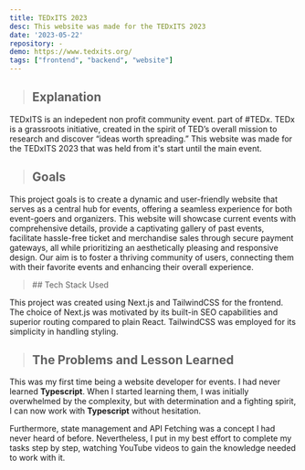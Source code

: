 ```yaml
---
title: TEDxITS 2023
desc: This website was made for the TEDxITS 2023
date: '2023-05-22'
repository: -
demo: https://www.tedxits.org/
tags: ["frontend", "backend", "website"]
---
```


> ## Explanation

TEDxITS is an indepedent non profit community event.
part of #TEDx. TEDx is a grassroots initiative, created in the spirit of TED’s overall mission to research and discover “ideas worth spreading.” This website was made for the TEDxITS 2023 that was held from it's start until the main event.

> ## Goals

This project goals is to create a dynamic and user-friendly website that serves as a central hub for events, offering a seamless experience for both event-goers and organizers. This website will showcase current events with comprehensive details, provide a captivating gallery of past events, facilitate hassle-free ticket and merchandise sales through secure payment gateways, all while prioritizing an aesthetically pleasing and responsive design. Our aim is to foster a thriving community of users, connecting them with their favorite events and enhancing their overall experience.

<blockquote className="with-icons">
  ## Tech Stack Used
  <div className="not-prose mt-2">
    <TechStackIcon
      Tech={["react", "next", "tailwind", "node"]}
      IconSize="text-4xl"
    />
  </div>
</blockquote>

This project was created using Next.js and TailwindCSS for the frontend. The choice of Next.js was motivated by its built-in SEO capabilities and superior routing compared to plain React. TailwindCSS was employed for its simplicity in handling styling.

> ## The Problems and Lesson Learned

This was my first time being a website developer for events. I had never learned **Typescript**. When I started learning them, I was initially overwhelmed by the complexity, but with determination and a fighting spirit, I can now work with **Typescript** without hesitation.

Furthermore, state management and API Fetching was a concept I had never heard of before. Nevertheless, I put in my best effort to complete my tasks step by step, watching YouTube videos to gain the knowledge needed to work with it.

